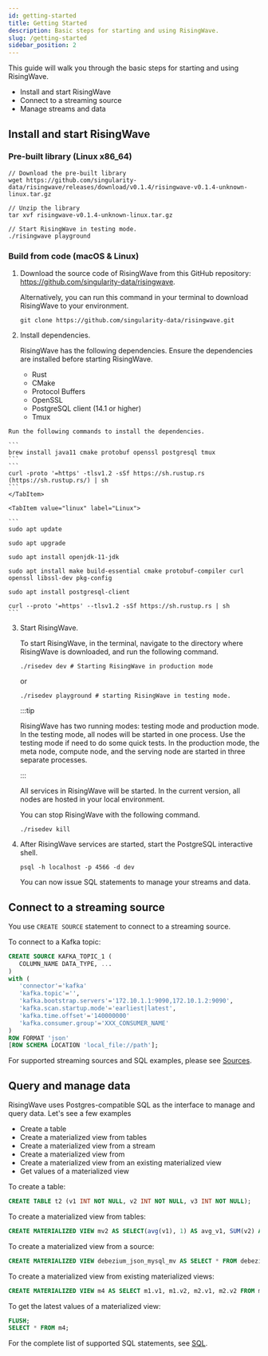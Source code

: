 ```yaml
---
id: getting-started
title: Getting Started
description: Basic steps for starting and using RisingWave.
slug: /getting-started
sidebar_position: 2
---
```



This guide will walk you through the basic steps for starting and using RisingWave. 

- Install and start RisingWave
- Connect to a streaming source
- Manage streams and data

## Install and start RisingWave

### Pre-built library (Linux x86_64)

```
// Download the pre-built library
wget https://github.com/singularity-data/risingwave/releases/download/v0.1.4/risingwave-v0.1.4-unknown-linux.tar.gz

// Unzip the library
tar xvf risingwave-v0.1.4-unknown-linux.tar.gz

// Start RisingWave in testing mode.
./risingwave playground
```

### Build from code (macOS & Linux)

1. Download the source code of RisingWave from this GitHub repository: https://github.com/singularity-data/risingwave.

    Alternatively, you can run this command in your terminal to download RisingWave to your environment.
    ```
    git clone https://github.com/singularity-data/risingwave.git
    ```

2. Install dependencies.

    RisingWave has the following dependencies. Ensure the dependencies are installed before starting RisingWave.
    * Rust
    * CMake
    * Protocol Buffers
    * OpenSSL
    * PostgreSQL client (14.1 or higher)
    * Tmux

<div style={{marginLeft:"3rem"}}>
<Tabs>
<TabItem value="macos" label="macOS" default>

    Run the following commands to install the dependencies.

    ```
    brew install java11 cmake protobuf openssl postgresql tmux
    ```
    ```
    curl -proto '=https' -tlsv1.2 -sSf https://sh.rustup.rs (https://sh.rustup.rs/) | sh
    ```
    </TabItem>

    <TabItem value="linux" label="Linux">

    ```
    sudo apt update

    sudo apt upgrade

    sudo apt install openjdk-11-jdk

    sudo apt install make build-essential cmake protobuf-compiler curl openssl libssl-dev pkg-config

    sudo apt install postgresql-client

    curl --proto '=https' --tlsv1.2 -sSf https://sh.rustup.rs | sh
    ```
</TabItem>
</Tabs>
</div>

3. Start RisingWave.

    To start RisingWave, in the terminal, navigate to the directory where RisingWave is downloaded, and run the following command.
    ```
    ./risedev dev # Starting RisingWave in production mode
    ```
    or
    ```
    ./risedev playground # starting RisingWave in testing mode. 
    ```
    :::tip

    RisingWave has two running modes: testing mode and production mode. In the testing mode, all nodes will be started in one process. Use the testing mode if need to do some quick tests. In the production mode, the meta node, compute node, and the serving node are started in three separate processes. 

    :::

    All services in RisingWave will be started. In the current version, all nodes are hosted in your local environment.

    You can stop RisingWave with the following command.
    ```
    ./risedev kill
    ```

4. After RisingWave services are started, start the PostgreSQL interactive shell.
    ```
    psql -h localhost -p 4566 -d dev
    ```
    You can now issue SQL statements to manage your streams and data. 

## Connect to a streaming source

You use `CREATE SOURCE` statement to connect to a streaming source.

To connect to a Kafka topic: 

```sql
CREATE SOURCE KAFKA_TOPIC_1 (
   COLUMN_NAME DATA_TYPE, ...
)
with (
   'connector'='kafka'
   'kafka.topic'='',
   'kafka.bootstrap.servers'='172.10.1.1:9090,172.10.1.2:9090',
   'kafka.scan.startup.mode'='earliest|latest',
   'kafka.time.offset'='140000000'
   'kafka.consumer.group'='XXX_CONSUMER_NAME'
)
ROW FORMAT 'json' 
[ROW SCHEMA LOCATION 'local_file://path'];
```

For supported streaming sources and SQL examples, please see [Sources](Sources.md).

## Query and manage data

RisingWave uses Postgres-compatible SQL as the interface to manage and query data. Let's see a few examples 

* Create a table
* Create a materialized view from tables
* Create a materialized view from a stream
* Create a materialized view from
* Create a materialized view from an existing materialized view
* Get values of a materialized view

To create a table:

```sql
CREATE TABLE t2 (v1 INT NOT NULL, v2 INT NOT NULL, v3 INT NOT NULL);
```

To create a materialized view from tables:

```sql
CREATE MATERIALIZED VIEW mv2 AS SELECT(avg(v1), 1) AS avg_v1, SUM(v2) AS sum_v2, COUNT(v3) AS count_v3 FROMt1;
```

To create a materialized view from a source:

```sql
CREATE MATERIALIZED VIEW debezium_json_mysql_mv AS SELECT * FROM debezium_json_mysql_source;
```

To create a materialized view from existing materialized views:

```sql
CREATE MATERIALIZED VIEW m4 AS SELECT m1.v1, m1.v2, m2.v1, m2.v2 FROM m1 JOIN m2 ON m1.v1 = m2.v1;
```

To get the latest values of a materialized view:

```sql
FLUSH;
SELECT * FROM m4;
```

For the complete list of supported SQL statements, see [SQL](SQL.md).







